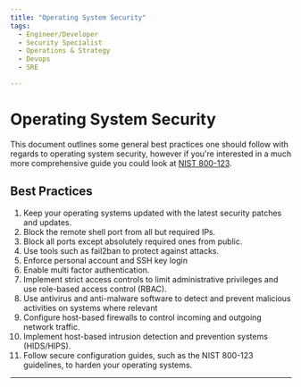 ```yaml
---
title: "Operating System Security"
tags:
  - Engineer/Developer
  - Security Specialist
  - Operations & Strategy
  - Devops
  - SRE

---
```



<TagProvider>
<TagFilter />

# Operating System Security

<TagList tags={frontmatter.tags} />
<AttributionList contributors={frontmatter.contributors} />

This document outlines some general best practices one should follow with regards to operating system security, however if you're interested in a much more comprehensive guide you could look at [NIST 800-123](https://nvlpubs.nist.gov/nistpubs/Legacy/SP/nistspecialpublication800-123.pdf).

## Best Practices

1. Keep your operating systems updated with the latest security patches and updates.
2. Block the remote shell port from all but required IPs.
3. Block all ports except absolutely required ones from public.
4. Use tools such as fail2ban to protect against attacks.
5. Enforce personal account and SSH key login
6. Enable multi factor authentication.
7. Implement strict access controls to limit administrative privileges and use role-based access control (RBAC).
8. Use antivirus and anti-malware software to detect and prevent malicious activities on systems where relevant
9. Configure host-based firewalls to control incoming and outgoing network traffic.
10. Implement host-based intrusion detection and prevention systems (HIDS/HIPS).
11. Follow secure configuration guides, such as the NIST 800-123 guidelines, to harden your operating systems.

---

</TagProvider>
<ContributeFooter />